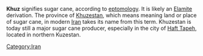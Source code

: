 '''Khuz''' signifies sugar cane, according to [[eptomology]]. It is likely an [[Elamite]] derivation. The province of [[Khuzestan]], which means meaning land or place of sugar cane, in modern [[Iran]] takes its name from this term. Khuzestan is today still a major sugar cane producer, especially in the city of [[Haft Tapeh]], located in northern Kuzestan.


{{ling-stub}}

[[Category:Iran]]